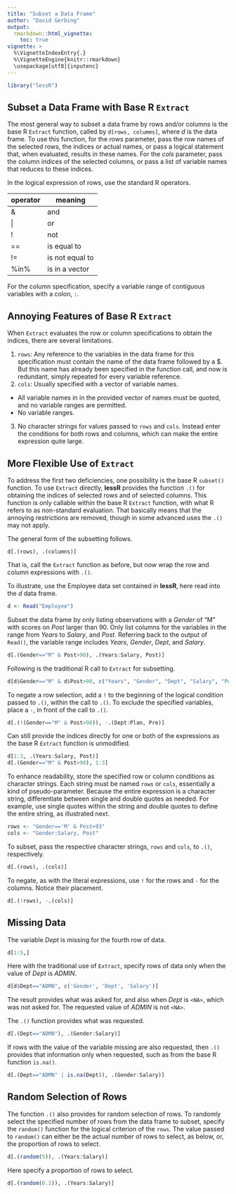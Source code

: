 ```yaml
---
title: "Subset a Data Frame"
author: "David Gerbing"
output: 
  rmarkdown::html_vignette:
    toc: true
vignette: >
  %\VignetteIndexEntry{.}
  %\VignetteEngine{knitr::rmarkdown}
  \usepackage[utf8]{inputenc}
---
```


```r
library("lessR")
```

## Subset a Data Frame with __Base R__ `Extract`

The most general way to subset a data frame by rows and/or columns is the base R `Extract` function, called by `d[rows, columms]`, where _d_ is the data frame. To use this function, for the _rows_ parameter, pass the row names of the selected rows, the indices or actual names, or pass a logical statement that, when evaluated, results in these names. For the _cols_ parameter, pass the column indices of the selected columns, or pass a list of variable names that reduces to these indices. 

In the logical expression of rows, use the standard R operators. 

operator  | meaning
-------- | --------
&  | and
\| | or
! | not
== | is equal to
!= | is not equal to
%in% | is in a vector

For the column specification, specify a variable range of contiguous variables with a colon, `:`. 

## Annoying Features of __Base R__ `Extract`

When `Extract` evaluates the row or column specifications to obtain the indices, there are several limitations.

1. `rows`: Any reference to the variables in the data frame for this specification must contain the name of the data frame followed by a \$. But this name has already been specified in the function call, and now is redundant, simply repeated for every variable reference.
2. `cols`: Usually specified with a vector of variable names.
  + All variable names in in the provided vector of names must be quoted, and no variable ranges are permitted. 
  + No variable ranges.
3. No character strings for values passed to `rows` and `cols`. Instead enter the conditions for both rows and columns, which can make the entire expression quite large.


## More Flexible Use of `Extract`

To address the first two deficiencies, one possibility is the base R `subset()` function. To use `Extract` directly,  __lessR__ provides the function `.()` for obtaining the indices of selected rows and of selected columns. This function is only callable within the base R `Extract` function, with what R refers to as non-standard evaluation. That basically means that the annoying restrictions are removed, though in some advanced uses the `.()` may not apply.

The general form of the subsetting follows.

```
d[.(rows), .(columns)]
```

That is, call the `Extract` function as before, but now wrap the row and column expressions with `.()`.

To illustrate, use the Employee data set contained in __lessR__, here read into the _d_ data frame.

```r
d <- Read("Employee")
```

Subset the data frame by only listing observations with a _Gender_ of "M" with scores on _Post_ larger than 90. Only list columns for the variables in the range from _Years_ to _Salary_, and _Post_. Referring back to the output of `Read()`, the variable range includes _Years_, _Gender_, _Dept_, and _Salary_.

```r
d[.(Gender=="M" & Post>90), .(Years:Salary, Post)]
```

Following is the traditional R call to `Extract` for subsetting.

```r
d[d$Gender=="M" & d$Post>90, c("Years", "Gender", "Dept", "Salary", "Post")]
```

To negate a row selection, add a `!` to the beginning of the logical condition passed to `.()`, within the call to `.()`. To exclude the specified variables, place a `-`, in front of the call to `.()`.

```r
d[.(!(Gender=="M" & Post>90)), -.(Dept:Plan, Pre)]
```

Can still provide the indices directly for one or both of the expressions as the base R `Extract` function is unmodified.

```r
d[1:3, .(Years:Salary, Post)]
d[.(Gender=="M" & Post>90), 1:3]
```

To enhance readability, store the specified row or column conditions as character strings. Each string must be named `rows` or `cols`, essentially a kind of pseudo-parameter. Because the entire expression is a character string, differentiate between single and double quotes as needed. For example, use single quotes within the string and double quotes to define the entire string, as illustrated next.

```r
rows <- "Gender=='M' & Post>93"
cols <- "Gender:Salary, Post"
```

To subset, pass the respective character strings, `rows` and `cols`, to `.()`, respectively.

```r
d[.(rows), .(cols)]
```

To negate, as with the literal expressions, use `!` for the rows and `-` for the columns. Notice their placement.

```r
d[.(!rows), -.(cols)]
```

## Missing Data

The variable _Dept_ is missing for the fourth row of data.

```r
d[1:5,]
```

Here with the traditional use of `Extract`, specify rows of data only when the value of _Dept_ is _ADMIN_. 

```r
d[d$Dept=="ADMN", c('Gender', 'Dept', 'Salary')]
```

The result provides what was asked for, and also when _Dept_ is `<NA>`, which was not asked for. The requested value of _ADMIN_ is not `<NA>`.

The `.()` function provides what was requested.

```r
d[.(Dept=="ADMN"), .(Gender:Salary)]
```

If rows with the value of the variable missing are also requested, then `.()` provides that information only when requested, such as from the base R function `is.na()`.
```r
d[.(Dept=="ADMN" | is.na(Dept)), .(Gender:Salary)]
```


## Random Selection of Rows

The function `.()` also provides for random selection of rows. To randomly select the specified number of rows from the data frame to subset, specify the `random()` function for the logical criterion of the `rows`. The value passed to `random()` can either be the actual number of rows to select, as below, or, the proportion of rows to select.

```r
d[.(random(5)), .(Years:Salary)]
```

Here specify a proportion of rows to select.

```r
d[.(random(0.1)), .(Years:Salary)]
```

